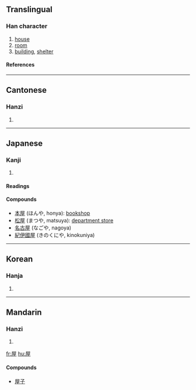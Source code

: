 ==Translingual==
===Han character===
{{Han char|rn=44|rad=尸|as=06|sn=9|four=7721<sub>4</sub>|canj=尸一戈土 (SMIG)}}
# [[house]]
# [[room]]
# [[building]], [[shelter]]
====References====
{{Han ref|kx=0301.190|dkj=07684|dj=0598.110|hdz=20972.010|uh=5C4B|ud=23627|bh=ABCE|bd=43982}}
----
==Cantonese==
===Hanzi===
{{yue-hanzi|jyut=|y=[[nguk1]], [[uk1]]}}
# {{defn|Cantonese}}
----
==Japanese==
===Kanji===
{{ja-kanji|grade=3|rs=尸06}}
# {{defn|Japanese}} 
====Readings====
{{ja-readings|on=[[おく]] (oku)  <  [[をく]] (woku)|kun=[[や]] (ya), [[やね]] (yane)}}

====Compounds====
* [[本屋]] (ほんや, honya): [[bookshop]]
* [[松屋]] (まつや, matsuya): [[department store]]
* [[名古屋]] (なごや, nagoya)
* [[紀伊國屋]] (きのくにや, kinokuniya)
----
==Korean==
===Hanja===
{{ko-hanja|hangeul=옥|rv=ok|mr=ok}}
# {{defn|Korean}}
----
==Mandarin==
===Hanzi===
{{cmn-hanzi|pin=[[wū]] ([[wu1]])|wg=[[wu1|wu<sup>1</sup>]]}}
# {{defn|Mandarin}}

[[fr:屋]]
[[hu:屋]]

====Compounds====

*[[屋子]]